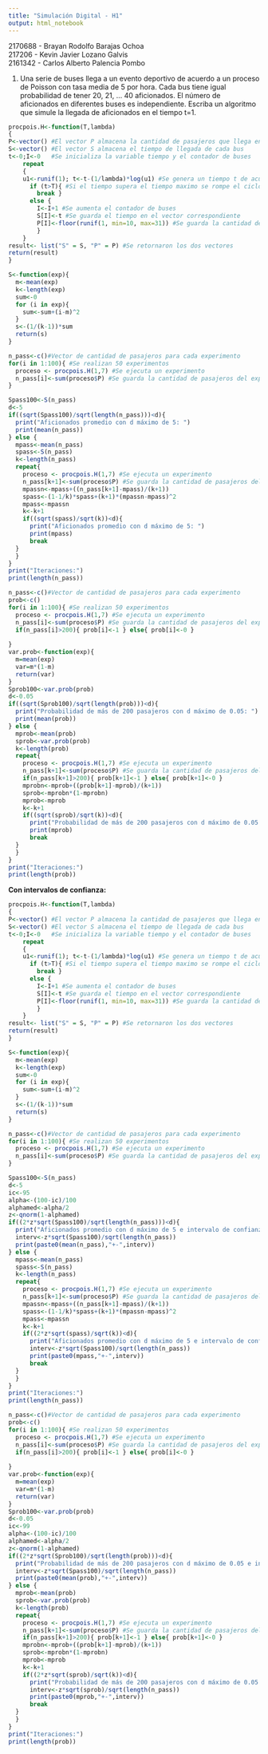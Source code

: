 ```yaml
---
title: "Simulación Digital - H1"
output: html_notebook
---
```


2170688 - Brayan Rodolfo Barajas Ochoa  
217206 - Kevin Javier Lozano Galvis  
2161342 - Carlos Alberto Palencia Pombo  

1) Una serie de buses llega a un evento deportivo de acuerdo a un proceso de Poisson con tasa media de 5 por hora. Cada bus tiene igual probabilidad de tener 20, 21, ... 40 aficionados. El número de aficionados en diferentes buses es independiente. Escriba un algoritmo que simule la llegada de aficionados en el tiempo t=1.

```r

procpois.H<-function(T,lambda)
{
P<-vector() #El vector P almacena la cantidad de pasajeros que llega en cada bus
S<-vector() #El vector S almacena el tiempo de llegada de cada bus
t<-0;I<-0   #Se inicializa la variable tiempo y el contador de buses
    repeat 
    {
    u1<-runif(1); t<-t-(1/lambda)*log(u1) #Se genera un tiempo t de acuerdo a una                                               distribucion exponencial
      if (t>T){ #Si el tiempo supera el tiempo maximo se rompe el ciclo
        break } 
      else { 
        I<-I+1 #Se aumenta el contador de buses
        S[I]<-t #Se guarda el tiempo en el vector correspondiente 
        P[I]<-floor(runif(1, min=10, max=31)) #Se guarda la cantidad de pasajeros del                                                bus
        }
    }
result<- list("S" = S, "P" = P) #Se retornaron los dos vectores
return(result)
}

S<-function(exp){
  m<-mean(exp)
  k<-length(exp)
  sum<-0
  for (i in exp){
    sum<-sum+(i-m)^2
  }
  s<-(1/(k-1))*sum
  return(s)
}

n_pass<-c()#Vector de cantidad de pasajeros para cada experimento
for(i in 1:100){ #Se realizan 50 experimentos
  proceso <- procpois.H(1,7) #Se ejecuta un experimento
  n_pass[i]<-sum(proceso$P) #Se guarda la cantidad de pasajeros del experimento
}

Spass100<-S(n_pass)
d<-5
if((sqrt(Spass100)/sqrt(length(n_pass)))<d){
  print("Aficionados promedio con d máximo de 5: ")
  print(mean(n_pass))
} else {
  mpass<-mean(n_pass)
  spass<-S(n_pass)
  k<-length(n_pass)
  repeat{
    proceso <- procpois.H(1,7) #Se ejecuta un experimento
    n_pass[k+1]<-sum(proceso$P) #Se guarda la cantidad de pasajeros del experimento
    mpassn<-mpass+((n_pass[k+1]-mpass)/(k+1))
    spass<-(1-1/k)*spass+(k+1)*(mpassn-mpass)^2
    mpass<-mpassn
    k<-k+1
    if((sqrt(spass)/sqrt(k))<d){
      print("Aficionados promedio con d máximo de 5: ")
      print(mpass)
      break
  }
  }
}  
print("Iteraciones:")
print(length(n_pass))

```

```r
n_pass<-c()#Vector de cantidad de pasajeros para cada experimento
prob<-c()
for(i in 1:100){ #Se realizan 50 experimentos
  proceso <- procpois.H(1,7) #Se ejecuta un experimento
  n_pass[i]<-sum(proceso$P) #Se guarda la cantidad de pasajeros del experimento
  if(n_pass[i]>200){ prob[i]<-1 } else{ prob[i]<-0 }
  
}
var.prob<-function(exp){
  m=mean(exp)
  var=m*(1-m)
  return(var)
}
Sprob100<-var.prob(prob)
d<-0.05
if((sqrt(Sprob100)/sqrt(length(prob)))<d){
  print("Probabilidad de más de 200 pasajeros con d máximo de 0.05: ")
  print(mean(prob))
} else {
  mprob<-mean(prob)
  sprob<-var.prob(prob)
  k<-length(prob)
  repeat{
    proceso <- procpois.H(1,7) #Se ejecuta un experimento
    n_pass[k+1]<-sum(proceso$P) #Se guarda la cantidad de pasajeros del experimento
    if(n_pass[k+1]>200){ prob[k+1]<-1 } else{ prob[k+1]<-0 }
    mprobn<-mprob+((prob[k+1]-mprob)/(k+1))
    sprob<-mprobn*(1-mprobn)
    mprob<-mprob
    k<-k+1
    if((sqrt(sprob)/sqrt(k))<d){
      print("Probabilidad de más de 200 pasajeros con d máximo de 0.05: ")
      print(mprob)
      break
  }
  }
}  
print("Iteraciones:")
print(length(prob))
```

**Con intervalos de confianza:**

```r

procpois.H<-function(T,lambda)
{
P<-vector() #El vector P almacena la cantidad de pasajeros que llega en cada bus
S<-vector() #El vector S almacena el tiempo de llegada de cada bus
t<-0;I<-0   #Se inicializa la variable tiempo y el contador de buses
    repeat 
    {
    u1<-runif(1); t<-t-(1/lambda)*log(u1) #Se genera un tiempo t de acuerdo a una                                               distribucion exponencial
      if (t>T){ #Si el tiempo supera el tiempo maximo se rompe el ciclo
        break } 
      else { 
        I<-I+1 #Se aumenta el contador de buses
        S[I]<-t #Se guarda el tiempo en el vector correspondiente 
        P[I]<-floor(runif(1, min=10, max=31)) #Se guarda la cantidad de pasajeros del                                                bus
        }
    }
result<- list("S" = S, "P" = P) #Se retornaron los dos vectores
return(result)
}

S<-function(exp){
  m<-mean(exp)
  k<-length(exp)
  sum<-0
  for (i in exp){
    sum<-sum+(i-m)^2
  }
  s<-(1/(k-1))*sum
  return(s)
}

n_pass<-c()#Vector de cantidad de pasajeros para cada experimento
for(i in 1:100){ #Se realizan 50 experimentos
  proceso <- procpois.H(1,7) #Se ejecuta un experimento
  n_pass[i]<-sum(proceso$P) #Se guarda la cantidad de pasajeros del experimento
}

Spass100<-S(n_pass)
d<-5
ic<-95
alpha<-(100-ic)/100
alphamed<-alpha/2
z<-qnorm(1-alphamed)
if((2*z*sqrt(Spass100)/sqrt(length(n_pass)))<d){
  print("Aficionados promedio con d máximo de 5 e intervalo de confianza del 95%: ")
  interv<-z*sqrt(Spass100)/sqrt(length(n_pass))
  print(paste0(mean(n_pass),"+-",interv))
} else {
  mpass<-mean(n_pass)
  spass<-S(n_pass)
  k<-length(n_pass)
  repeat{
    proceso <- procpois.H(1,7) #Se ejecuta un experimento
    n_pass[k+1]<-sum(proceso$P) #Se guarda la cantidad de pasajeros del experimento
    mpassn<-mpass+((n_pass[k+1]-mpass)/(k+1))
    spass<-(1-1/k)*spass+(k+1)*(mpassn-mpass)^2
    mpass<-mpassn
    k<-k+1
    if((2*z*sqrt(spass)/sqrt(k))<d){
      print("Aficionados promedio con d máximo de 5 e intervalo de confianza del 95%: ")
      interv<-z*sqrt(Spass100)/sqrt(length(n_pass))
      print(paste0(mpass,"+-",interv))
      break
  }
  }
}  
print("Iteraciones:")
print(length(n_pass))

```

```r
n_pass<-c()#Vector de cantidad de pasajeros para cada experimento
prob<-c()
for(i in 1:100){ #Se realizan 50 experimentos
  proceso <- procpois.H(1,7) #Se ejecuta un experimento
  n_pass[i]<-sum(proceso$P) #Se guarda la cantidad de pasajeros del experimento
  if(n_pass[i]>200){ prob[i]<-1 } else{ prob[i]<-0 }
  
}
var.prob<-function(exp){
  m=mean(exp)
  var=m*(1-m)
  return(var)
}
Sprob100<-var.prob(prob)
d<-0.05
ic<-99
alpha<-(100-ic)/100
alphamed<-alpha/2
z<-qnorm(1-alphamed)
if((2*z*sqrt(Sprob100)/sqrt(length(prob)))<d){
  print("Probabilidad de más de 200 pasajeros con d máximo de 0.05 e intervalo de confianza del 95%: : ")
  interv<-z*sqrt(Spass100)/sqrt(length(n_pass))
  print(paste0(mean(prob),"+-",interv))
} else {
  mprob<-mean(prob)
  sprob<-var.prob(prob)
  k<-length(prob)
  repeat{
    proceso <- procpois.H(1,7) #Se ejecuta un experimento
    n_pass[k+1]<-sum(proceso$P) #Se guarda la cantidad de pasajeros del experimento
    if(n_pass[k+1]>200){ prob[k+1]<-1 } else{ prob[k+1]<-0 }
    mprobn<-mprob+((prob[k+1]-mprob)/(k+1))
    sprob<-mprobn*(1-mprobn)
    mprob<-mprob
    k<-k+1
    if((2*z*sqrt(sprob)/sqrt(k))<d){
      print("Probabilidad de más de 200 pasajeros con d máximo de 0.05 e intervalo de confianza del 95%: : ")
      interv<-z*sqrt(sprob)/sqrt(length(n_pass))
      print(paste0(mprob,"+-",interv))
      break
  }
  }
}  
print("Iteraciones:")
print(length(prob))
```
